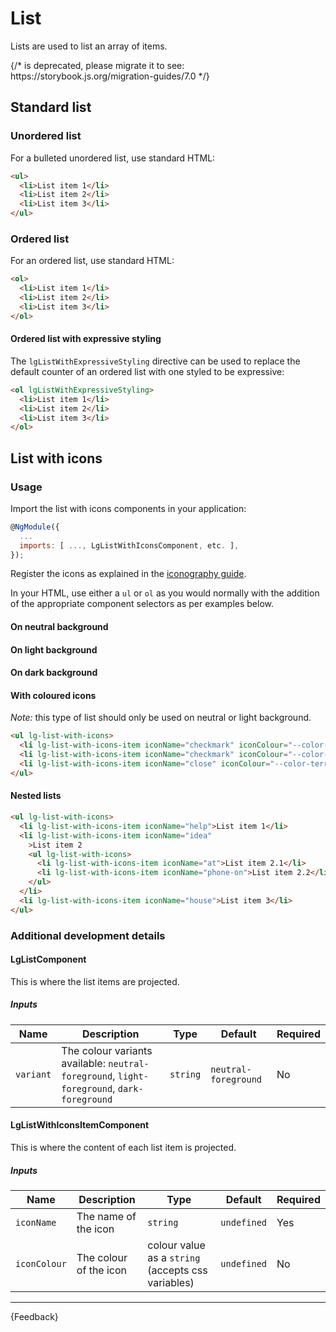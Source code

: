
<Meta of={GuideStories} />

# List

<p class="standfirst">Lists are used to list an array of items.</p>

<div class="lg-sb-preview">
  {/* <Story id="components-list-examples--internal-coloured-list-with-icons" /> is deprecated, please migrate it to <Story of={referenceToStory} /> see: https://storybook.js.org/migration-guides/7.0 */}

  <Story id="components-list-examples--internal-coloured-list-with-icons" />
</div>

## Standard list

### Unordered list

For a bulleted unordered list, use standard HTML:

```html
<ul>
  <li>List item 1</li>
  <li>List item 2</li>
  <li>List item 3</li>
</ul>
```

### Ordered list

For an ordered list, use standard HTML:

```html
<ol>
  <li>List item 1</li>
  <li>List item 2</li>
  <li>List item 3</li>
</ol>
```

#### Ordered list with expressive styling

The `lgListWithExpressiveStyling` directive can be used to replace the default counter of an ordered list with one styled to be expressive:

```html
<ol lgListWithExpressiveStyling>
  <li>List item 1</li>
  <li>List item 2</li>
  <li>List item 3</li>
</ol>
```

## List with icons

### Usage

Import the list with icons components in your application:

```js
@NgModule({
  ...
  imports: [ ..., LgListWithIconsComponent, etc. ],
});
```

Register the icons as explained in the [iconography guide](./?path=/docs/foundations-ui-icon-guide--docs).

In your HTML, use either a `ul` or `ol` as you would normally with the addition of the appropriate component selectors as per examples below.

#### On neutral background

<Source id="components-list-examples--neutral-foreground-list-with-icons" />

#### On light background

<Source id="components-list-examples--dark-foreground-list-with-icons" />

#### On dark background

<Source id="components-list-examples--light-foreground-list-with-icons" />

#### With coloured icons

*Note:* this type of list should only be used on neutral or light background.

```html
<ul lg-list-with-icons>
  <li lg-list-with-icons-item iconName="checkmark" iconColour="--color-leafy-green">List item 1</li>
  <li lg-list-with-icons-item iconName="checkmark" iconColour="--color-leafy-green">List item 2</li>
  <li lg-list-with-icons-item iconName="close" iconColour="--color-terracotta">List item 3</li>
</ul>
```

#### Nested lists

```html
<ul lg-list-with-icons>
  <li lg-list-with-icons-item iconName="help">List item 1</li>
  <li lg-list-with-icons-item iconName="idea"
    >List item 2
    <ul lg-list-with-icons>
      <li lg-list-with-icons-item iconName="at">List item 2.1</li>
      <li lg-list-with-icons-item iconName="phone-on">List item 2.2</li>
    </ul>
  </li>
  <li lg-list-with-icons-item iconName="house">List item 3</li>
</ul>
```

### Additional development details

#### LgListComponent

This is where the list items are projected.

##### Inputs

| Name      | Description                                                                                | Type     | Default              | Required |
|-----------|--------------------------------------------------------------------------------------------|----------|----------------------|----------|
| `variant` | The colour variants available: `neutral-foreground`, `light-foreground`, `dark-foreground` | `string` | `neutral-foreground` | No       |

#### LgListWithIconsItemComponent

This is where the content of each list item is projected.

##### Inputs

| Name         | Description            | Type                                               | Default     | Required |
|--------------|------------------------|----------------------------------------------------|-------------|----------|
| `iconName`   | The name of the icon   | `string`                                           | `undefined` | Yes      |
| `iconColour` | The colour of the icon | colour value as a `string` (accepts css variables) | `undefined` | No       |

***

<Markdown>
  {Feedback}
</Markdown>
